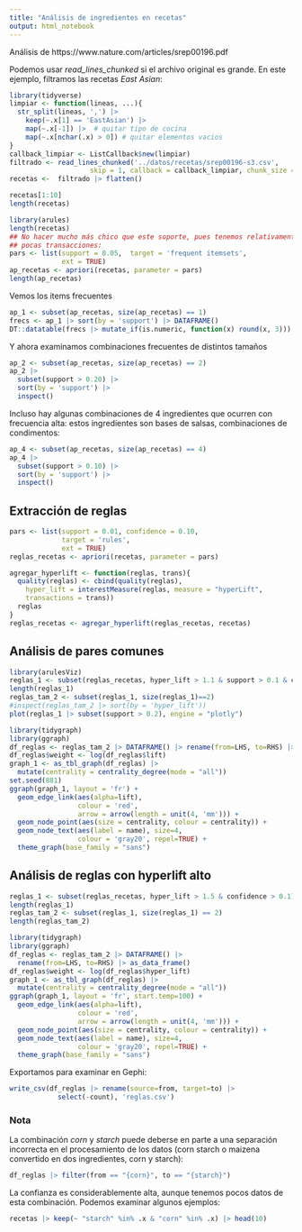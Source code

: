 ```yaml
---
title: "Análisis de ingredientes en recetas"
output: html_notebook
---
```


Análisis de
https://www.nature.com/articles/srep00196.pdf

Podemos usar *read_lines_chunked* si el archivo original es grande. En
este ejemplo, filtramos las recetas  *East Asian*:

```r
library(tidyverse)
limpiar <- function(lineas, ...){
  str_split(lineas, ',') |>  
    keep(~.x[1] == 'EastAsian') |> 
    map(~.x[-1]) |>  # quitar tipo de cocina
    map(~.x[nchar(.x) > 0]) # quitar elementos vacios
}
callback_limpiar <- ListCallback$new(limpiar)
filtrado <- read_lines_chunked('../datos/recetas/srep00196-s3.csv',
                    skip = 1, callback = callback_limpiar, chunk_size = 1000)
recetas <-  filtrado |> flatten()
```

```r
recetas[1:10]
length(recetas)
```


```r
library(arules)
length(recetas)
## No hacer mucho más chico que este soporte, pues tenemos relativamente
## pocas transacciones:
pars <- list(support = 0.05,  target = 'frequent itemsets',
             ext = TRUE)
ap_recetas <- apriori(recetas, parameter = pars)
length(ap_recetas)
```

Vemos los items frecuentes

```r
ap_1 <- subset(ap_recetas, size(ap_recetas) == 1)
frecs <- ap_1 |> sort(by = 'support') |> DATAFRAME()
DT::datatable(frecs |> mutate_if(is.numeric, function(x) round(x, 3)))
```

Y ahora examinamos combinaciones frecuentes de distintos tamaños

```r
ap_2 <- subset(ap_recetas, size(ap_recetas) == 2)
ap_2 |> 
  subset(support > 0.20) |>
  sort(by = 'support') |>
  inspect()
```

Incluso hay algunas combinaciones de 4 ingredientes que ocurren con frecuencia alta:
estos ingredientes son bases de salsas, combinaciones de condimentos:

```r
ap_4 <- subset(ap_recetas, size(ap_recetas) == 4)
ap_4 |> 
  subset(support > 0.10) |>
  sort(by = 'support') |>
  inspect()
```

## Extracción de reglas

```r
pars <- list(support = 0.01, confidence = 0.10,
             target = 'rules',
             ext = TRUE)
reglas_recetas <- apriori(recetas, parameter = pars)
```

```r
agregar_hyperlift <- function(reglas, trans){
  quality(reglas) <- cbind(quality(reglas), 
	hyper_lift = interestMeasure(reglas, measure = "hyperLift", 
	transactions = trans))
  reglas
}
reglas_recetas <- agregar_hyperlift(reglas_recetas, recetas)
```


## Análisis de pares comunes

```r
library(arulesViz)
reglas_1 <- subset(reglas_recetas, hyper_lift > 1.1 & support > 0.1 & confidence > 0.40)
length(reglas_1)
reglas_tam_2 <- subset(reglas_1, size(reglas_1)==2)
#inspect(reglas_tam_2 |> sort(by = 'hyper_lift')) 
plot(reglas_1 |> subset(support > 0.2), engine = "plotly")
```

```r
library(tidygraph)
library(ggraph)
df_reglas <- reglas_tam_2 |> DATAFRAME() |> rename(from=LHS, to=RHS) |> data.frame()
df_reglas$weight <- log(df_reglas$lift)
graph_1 <- as_tbl_graph(df_reglas) |>
  mutate(centrality = centrality_degree(mode = "all")) 
set.seed(881)
ggraph(graph_1, layout = 'fr') +
  geom_edge_link(aes(alpha=lift), 
                 colour = 'red',
                 arrow = arrow(length = unit(4, 'mm'))) + 
  geom_node_point(aes(size = centrality, colour = centrality)) + 
  geom_node_text(aes(label = name), size=4,
                 colour = 'gray20', repel=TRUE) +
  theme_graph(base_family = "sans")
```


## Análisis de reglas con hyperlift alto


```r
reglas_1 <- subset(reglas_recetas, hyper_lift > 1.5 & confidence > 0.1)
length(reglas_1)
reglas_tam_2 <- subset(reglas_1, size(reglas_1) == 2)
length(reglas_tam_2)
```

```r
library(tidygraph)
library(ggraph)
df_reglas <- reglas_tam_2 |> DATAFRAME() |> 
  rename(from=LHS, to=RHS) |> as_data_frame()
df_reglas$weight <- log(df_reglas$hyper_lift)
graph_1 <- as_tbl_graph(df_reglas) |>
  mutate(centrality = centrality_degree(mode = "all")) 
ggraph(graph_1, layout = 'fr', start.temp=100) +
  geom_edge_link(aes(alpha=lift), 
                 colour = 'red',
                 arrow = arrow(length = unit(4, 'mm'))) + 
  geom_node_point(aes(size = centrality, colour = centrality)) + 
  geom_node_text(aes(label = name), size=4,
                 colour = 'gray20', repel=TRUE) +
  theme_graph(base_family = "sans")
```

Exportamos para examinar en Gephi:


```r
write_csv(df_reglas |> rename(source=from, target=to) |>
            select(-count), 'reglas.csv')
```


### Nota

La combinación _corn_ y _starch_ puede deberse en parte a una separación incorrecta en el 
procesamiento de los datos (corn starch o maizena convertido en dos ingredientes, corn y starch):

```r
df_reglas |> filter(from == "{corn}", to == "{starch}")
```

La confianza es considerablemente alta, aunque tenemos pocos datos de esta combinación. Podemos examinar algunos ejemplos:

```r
recetas |> keep(~ "starch" %in% .x & "corn" %in% .x) |> head(10)
```
